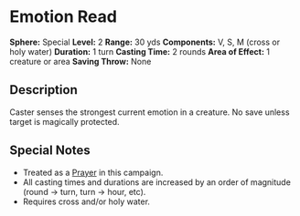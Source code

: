 = Emotion Read =
'''Sphere:''' Special  
'''Level:''' 2  
'''Range:''' 30 yds  
'''Components:''' V, S, M (cross or holy water)  
'''Duration:''' 1 turn  
'''Casting Time:''' 2 rounds  
'''Area of Effect:''' 1 creature or area  
'''Saving Throw:''' None  

== Description ==
Caster senses the strongest current emotion in a creature. No save unless target is magically protected.

== Special Notes ==
* Treated as a [[Prayer]] in this campaign.
* All casting times and durations are increased by an order of magnitude (round → turn, turn → hour, etc).
* Requires cross and/or holy water.
